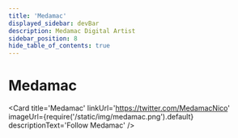 ```yaml
---
title: 'Medamac'
displayed_sidebar: devBar
description: Medamac Digital Artist
sidebar_position: 8
hide_table_of_contents: true
---
```



# Medamac

<Card
    title='Medamac'
    linkUrl='https://twitter.com/MedamacNico'
    imageUrl={require('/static/img/medamac.png').default}
    descriptionText='Follow Medamac'
/>